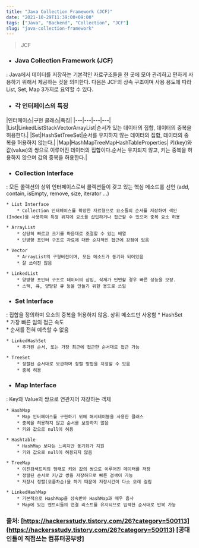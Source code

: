 ```yaml
---
title: "Java Collection Framework (JCF)"
date: "2021-10-29T11:39:00+09:00"
tags: ["Java", "Backend", "Collection", "JCF"]
slug: "java-collection-framework"
---
```


> JCF

* ### Java Collection Framework (JCF)
: Java에서 데이터를 저장하는 기본적인 자료구조들을 한 곳에 모아 관리하고 편하게 사용하기 위해서 제공하는 것을 의미한다. 다음은 JCF의 상속 구조이며 사용 용도에 따라 List, Set, Map 3가지로 요약할 수 있다.

* ### 각 인터페이스의 특징

|인터페이스|구현 클래스|특징|
|---|---|---|---|
|List|LinkedListStackVectorArrayList|순서가 있는 데이터의 집합, 데이터의 중복을 허용한다.|
|Set|HashSetTreeSet|순서를 유지하지 않는 데이터의 집합, 데이터의 중복을 허용하지 않는다.|
|Map|HashMapTreeMapHashTableProperties| 키(key)와 값(value)의 쌍으로 이루어진 데이터의 집합이다.순서는 유지되지 않고, 키는 중복을 허용하지 않으며 값의 중복을 허용한다.|


 * ### Collection Interface
 : 모든 콜렉션의 상위 인터페이스로써 콜렉션들이 갖고 있는 핵심 메소드를 선언 (add, contain, isEmpty, remove, size, iterator ...)
    
    * List Interface  
        * Collection 인터페이스를 확장한 자료형으로 요소들의 순서를 저장하여 색인(Index)를 사용하여 특정 위치에 요소를 삽입하거나 접근할 수 있으며 중복 요소 허용  

    * ArrayList
        * 상당히 빠르고 크기를 마음대로 조절할 수 있는 배열
        * 단방향 포인터 구조로 자료에 대한 순차적인 접근에 강점이 있음

    * Vector
        * ArrayList의 구형버전이며, 모든 메소드가 동기화 되어있음
        * 잘 쓰이진 않음

    * LinkedList
        * 양방향 포인터 구조로 데이터의 삽입, 삭제가 빈번할 경우 빠른 성능을 보장.
        * 스택, 큐, 양방향 큐 등을 만들기 위한 용도로 쓰임


* ### Set Interface
: 집합을 정의하며 요소의 중복을 허용하지 않음. 상위 메소드만 사용함
    * HashSet  
        * 가장 빠른 임의 접근 속도  
        * 순서를 전혀 예측할 수 없음  

    * LinkedHashSet
        * 추가된 순서, 또는 가장 최근에 접근한 순서대로 접근 가능

    * TreeSet
        * 정렬된 순서대로 보관하며 정렬 방법을 지정할 수 있음
        * 중복 허용


* ### Map Interface
: Key와 Value의 쌍으로 연관지어 저장하는 객체

    * HashMap
        * Map 인터페이스를 구현하기 위해 해시테이블을 사용한 클래스
        * 중복을 허용하지 않고 순서를 보장하지 않음
        * 키와 값으로 null이 허용

    * Hashtable
        * HashMap 보다는 느리지만 동기화가 지원
        * 키와 값으로 null이 허용되지 않음

    * TreeMap
        * 이진검색트리의 형태로 키와 값의 쌍으로 이루어진 데이터를 저장
        * 정렬된 순서로 키/값 쌍을 저장하므로 빠른 검색이 가능
        * 저장시 정렬(오름차순)을 하기 때문에 저장시간이 다소 오래 걸림

    * LinkedHashMap
        * 기본적으로 HashMap을 상속받아 HashMap과 매우 흡사
        * Map에 있는 엔트리들의 연결 리스트를 유지되므로 입력한 순서대로 반복 가능

### 출처: [https://hackersstudy.tistory.com/26?category=500113](https://hackersstudy.tistory.com/26?category=500113) [공대인들이 직접쓰는 컴퓨터공부방]